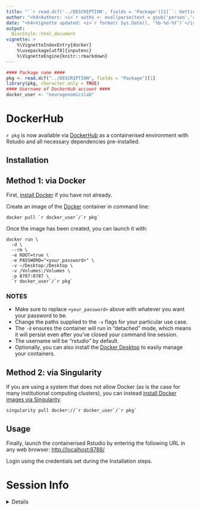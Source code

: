 ```yaml
---
title: "``r read.dcf('../DESCRIPTION', fields = 'Package')[1]``: Getting Started" 
author: "<h4>Authors: <i>`r auths <- eval(parse(text = gsub('person','c',read.dcf('../DESCRIPTION', fields = 'Authors@R'))));paste(auths[names(auths)=='given'],auths[names(auths)=='family'], collapse = ', ')`</i></h4>" 
date: "<h4>Vignette updated: <i>`r format( Sys.Date(), '%b-%d-%Y')`</i></h4>"
output:
  BiocStyle::html_document
vignette: >
    %\VignetteIndexEntry{docker} 
    %\usepackage[utf8]{inputenc}
    %\VignetteEngine{knitr::rmarkdown}
---
```



```r
#### Package name ####
pkg <- read.dcf("../DESCRIPTION", fields = "Package")[1]
library(pkg, character.only = TRUE)
#### Username of DockerHub account ####
docker_user <- "neurogenomicslab"
```

# DockerHub 

`r pkg` is now available via 
[DockerHub](https://hub.docker.com/repository/docker/`r docker_user`/`r pkg`) 
as a containerised environment with Rstudio and 
all necessary dependencies pre-installed.

## Installation 

## Method 1: via Docker

First, [install Docker](https://docs.docker.com/get-docker/) 
if you have not already. 

Create an image of the [Docker](https://www.docker.com/) container 
in command line:  

```
docker pull `r docker_user`/`r pkg`
```

Once the image has been created, you can launch it with:  

```
docker run \
  -d \
  --rm \
  -e ROOT=true \
  -e PASSWORD="<your_password>" \
  -v ~/Desktop:/Desktop \
  -v /Volumes:/Volumes \
  -p 8787:8787 \
  `r docker_user`/`r pkg`
```  

### NOTES

* Make sure to replace `<your_password>` above with whatever you want your password to be.  
* Change the paths supplied to the `-v` flags for your particular use case. 
* The `-d` ensures the container will run in "detached" mode,
which means it will persist even after you've closed your command line session.  
* The username will be *"rstudio"* by default.  
* Optionally, you can also install the [Docker Desktop](https://www.docker.com/products/docker-desktop) 
to easily manage your containers.  

## Method 2: via Singularity

If you are using a system that does not allow Docker 
(as is the case for many institutional computing clusters), 
you can instead [install Docker images via Singularity](https://sylabs.io/guides/2.6/user-guide/singularity_and_docker.html).  

```
singularity pull docker://`r docker_user`/`r pkg`
```


## Usage 

Finally, launch the containerised Rstudio by entering the 
following URL in any web browser:
[http://localhost:8788/](http://localhost:8788/)

Login using the credentials set during the Installation steps.  


# Session Info 

<details> 

```r
utils::sessionInfo()
```

</details>  

<br>
